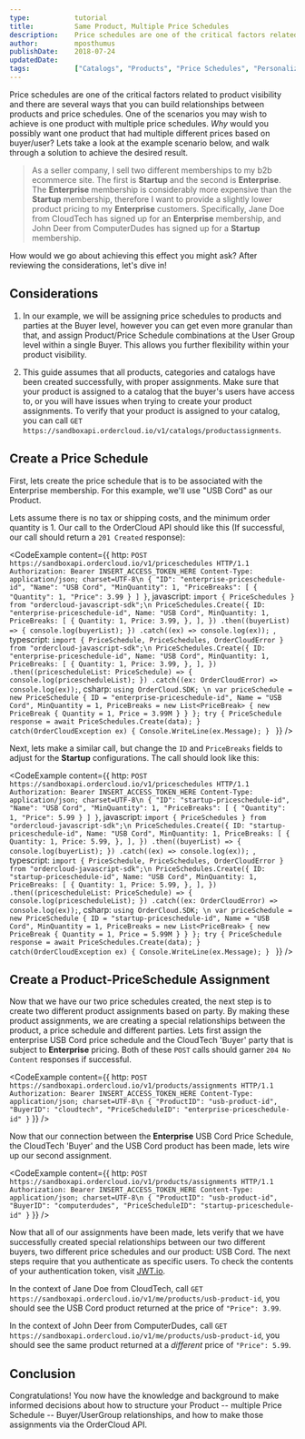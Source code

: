 ```yaml
---
type:           tutorial
title:          Same Product, Multiple Price Schedules
description:    Price schedules are one of the critical factors related to product visibility and there are several ways that you can build relationships between products and price schedules.
author:         mposthumus
publishDate:    2018-07-24
updatedDate:    
tags:           ["Catalogs", "Products", "Price Schedules", "Personalization"]
---
```


Price schedules are one of the critical factors related to <Link to="knowledge-base/product-visibility">product visibility</Link> and there are several ways that you can build relationships between products and price schedules.  One of the scenarios you may wish to achieve is one product with multiple price schedules.  _Why_ would you possibly want one product that had multiple different prices based on buyer/user?  Lets take a look at the example scenario below, and walk through a solution to achieve the desired result.

> As a seller company, I sell two different memberships to my b2b ecommerce site.  The first is **Startup** and the second is **Enterprise**.  The **Enterprise** membership is considerably more expensive than the **Startup** membership, therefore I want to provide a slightly lower product pricing to my **Enterprise** customers.  Specifically, Jane Doe from CloudTech has signed up for an **Enterprise** membership, and John Deer from ComputerDudes has signed up for a **Startup** membership.

How would we go about achieving this effect you might ask?  After reviewing the considerations, let's dive in!

## Considerations

1. In our example, we will be assigning price schedules to products and parties at the Buyer level, however you can get even more granular than that, and assign Product/Price Schedule combinations at the User Group level within a single Buyer.  This allows you further flexibility within your product visibility.

2. This guide assumes that all products, categories and catalogs have been created successfully, with proper assignments.  Make sure that your product is assigned to a catalog that the buyer's users have access to, or you will have issues when trying to create your product assignments.  To verify that your product is assigned to your catalog, you can call `GET https://sandboxapi.ordercloud.io/v1/catalogs/productassignments`.


## Create a Price Schedule

First, lets create the price schedule that is to be associated with the Enterprise membership.  For this example, we'll use "USB Cord" as our Product.  

Lets assume there is no tax or shipping costs, and the minimum order quantity is 1.  Our call to the OrderCloud API should like this (If successful, our call should return a `201 Created` response):

<CodeExample
  content={{
    http: `POST https://sandboxapi.ordercloud.io/v1/priceschedules HTTP/1.1
Authorization: Bearer INSERT_ACCESS_TOKEN_HERE
Content-Type: application/json; charset=UTF-8\n
{
  "ID": "enterprise-priceschedule-id",
  "Name": "USB Cord",
  "MinQuantity": 1,
  "PriceBreaks": [
    {
      "Quantity": 1,
      "Price": 3.99
    }
  ]
}`,
javascript: `import { PriceSchedules } from "ordercloud-javascript-sdk";\n
PriceSchedules.Create({
  ID: "enterprise-priceschedule-id",
  Name: "USB Cord",
  MinQuantity: 1,
  PriceBreaks: [
    {
      Quantity: 1,
      Price: 3.99,
    },
  ],
})
.then((buyerList) => {
    console.log(buyerList);
})
.catch((ex) => console.log(ex));
`,
typescript: `import { PriceSchedule, PriceSchedules, OrderCloudError } from "ordercloud-javascript-sdk";\n
PriceSchedules.Create({
  ID: "enterprise-priceschedule-id",
  Name: "USB Cord",
  MinQuantity: 1,
  PriceBreaks: [
    {
      Quantity: 1,
      Price: 3.99,
    },
  ],
})
.then((pricescheduleList: PriceSchedule) => {
  console.log(pricescheduleList);
})
.catch((ex: OrderCloudError) => console.log(ex));`,
csharp: `using OrderCloud.SDK; \n
var priceSchedule = new PriceSchedule
{
    ID = "enterprise-priceschedule-id",
    Name = "USB Cord",
    MinQuantity = 1,
    PriceBreaks = new List<PriceBreak>
    {
        new PriceBreak
        {
            Quantity = 1,
            Price = 3.99M
        }
    }
};
try {
  PriceSchedule response = await PriceSchedules.Create(data);
} catch(OrderCloudException ex) {
  Console.WriteLine(ex.Message);
}
`
}}
/>

Next, lets make a similar call, but change the `ID` and `PriceBreaks` fields to adjust for the **Startup** configurations.  The call should look like this: 

<CodeExample
  content={{
    http: `POST https://sandboxapi.ordercloud.io/v1/priceschedules HTTP/1.1
Authorization: Bearer INSERT_ACCESS_TOKEN_HERE
Content-Type: application/json; charset=UTF-8\n
{
  "ID": "startup-priceschedule-id",
  "Name": "USB Cord",
  "MinQuantity": 1,
  "PriceBreaks": [
    {
      "Quantity": 1,
      "Price": 5.99
    }
  ]
}`,
javascript: `import { PriceSchedules } from "ordercloud-javascript-sdk";\n
PriceSchedules.Create({
  ID: "startup-priceschedule-id",
  Name: "USB Cord",
  MinQuantity: 1,
  PriceBreaks: [
    {
      Quantity: 1,
      Price: 5.99,
    },
  ],
})
.then((buyerList) => {
    console.log(buyerList);
})
.catch((ex) => console.log(ex));
`,
typescript: `import { PriceSchedule, PriceSchedules, OrderCloudError } from "ordercloud-javascript-sdk";\n
PriceSchedules.Create({
  ID: "startup-priceschedule-id",
  Name: "USB Cord",
  MinQuantity: 1,
  PriceBreaks: [
    {
      Quantity: 1,
      Price: 5.99,
    },
  ],
})
.then((pricescheduleList: PriceSchedule) => {
  console.log(pricescheduleList);
})
.catch((ex: OrderCloudError) => console.log(ex));`,
csharp: `using OrderCloud.SDK; \n
var priceSchedule = new PriceSchedule
{
    ID = "startup-priceschedule-id",
    Name = "USB Cord",
    MinQuantity = 1,
    PriceBreaks = new List<PriceBreak>
    {
        new PriceBreak
        {
            Quantity = 1,
            Price = 5.99M
        }
    }
};
try {
  PriceSchedule response = await PriceSchedules.Create(data);
} catch(OrderCloudException ex) {
  Console.WriteLine(ex.Message);
}
`
}}
/>



## Create a Product-PriceSchedule Assignment

Now that we have our two price schedules created, the next step is to create two different product assignments based on party.  By making these product assignments, we are creating a special relationships between the product, a price schedule and different parties.  Lets first assign the enterprise USB Cord price schedule and the CloudTech 'Buyer' party that is subject to **Enterprise** pricing.  Both of these `POST` calls should garner `204 No Content` responses if successful.

<CodeExample
  content={{
    http: `POST https://sandboxapi.ordercloud.io/v1/products/assignments HTTP/1.1
Authorization: Bearer INSERT_ACCESS_TOKEN_HERE
Content-Type: application/json; charset=UTF-8\n
{
  "ProductID": "usb-product-id",
  "BuyerID": "cloudtech",
  "PriceScheduleID": "enterprise-priceschedule-id"
}`
}}
/>

Now that our connection between the **Enterprise** USB Cord Price Schedule, the CloudTech 'Buyer' and the USB Cord product has been made, lets wire up our second assignment.

<CodeExample
  content={{
    http: `POST https://sandboxapi.ordercloud.io/v1/products/assignments HTTP/1.1
Authorization: Bearer INSERT_ACCESS_TOKEN_HERE
Content-Type: application/json; charset=UTF-8\n
{
  "ProductID": "usb-product-id",
  "BuyerID": "computerdudes",
  "PriceScheduleID": "startup-priceschedule-id"
}`
}}
/>

Now that all of our assignments have been made, lets verify that we have successfully created special relationships between our two different buyers, two different price schedules and our product: USB Cord.  The next steps require that you authenticate as specific users.  To check the contents of your authentication token, visit [JWT.io](https://jwt.io).

In the context of Jane Doe from CloudTech, call `GET https://sandboxapi.ordercloud.io/v1/me/products/usb-product-id`, you should see the USB Cord product returned at the price of `"Price": 3.99`.

In the context of John Deer from ComputerDudes, call `GET https://sandboxapi.ordercloud.io/v1/me/products/usb-product-id`, you should see the same product returned at a _different_ price of `"Price": 5.99`.


## Conclusion

Congratulations!  You now have the knowledge and background to make informed decisions about how to structure your Product -- multiple Price Schedule -- Buyer/UserGroup relationships, and how to make those assignments via the OrderCloud API.
